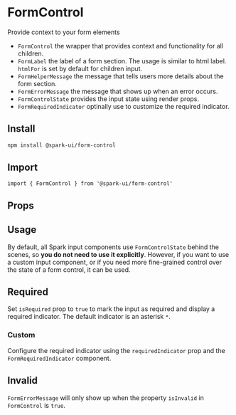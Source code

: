 


<Meta of={stories} />

# FormControl

Provide context to your form elements

- `FormControl` the wrapper that provides context and functionality for all children.
- `FormLabel` the label of a form section. The usage is similar to html label. `htmlFor` is set by default for children input.
- `FormHelperMessage` the message that tells users more details about the form section.
- `FormErrorMessage` the message that shows up when an error occurs.
- `FormControlState` provides the input state using render props.
- `FormRequiredIndicator` optinally use to customize the required indicator.

## Install

```sh
npm install @spark-ui/form-control
```

## Import

```tsx
import { FormControl } from '@spark-ui/form-control'
```

## Props

<ArgTypes of={FormControl} />

## Usage

By default, all Spark input components use `FormControlState` behind the scenes, so **you do not need to use it explicitly**. However, if you want to use a custom input component, or if you need more fine-grained control over the state of a form control, it can be used.

<Canvas of={stories.Default} />

## Required

Set `isRequired` prop to `true` to mark the input as required and display a required indicator. The default indicator is an asterisk `*`.

<Canvas of={stories.Required} />

### Custom

Configure the required indicator using the `requiredIndicator` prop and the `FormRequiredIndicator` component.

<Canvas of={stories.CustomRequired} />

## Invalid

`FormErrorMessage` will only show up when the property `isInvalid` in `FormControl` is `true`.

<Canvas of={stories.Invalid} />

